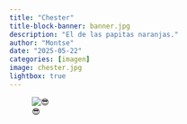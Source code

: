```yaml
---
title: "Chester"
title-block-banner: banner.jpg
description: "El de las papitas naranjas."
author: "Montse"
date: "2025-05-22"
categories: [imagen]
image: chester.jpg
lightbox: true
---
```


![😎](chester.jpg)